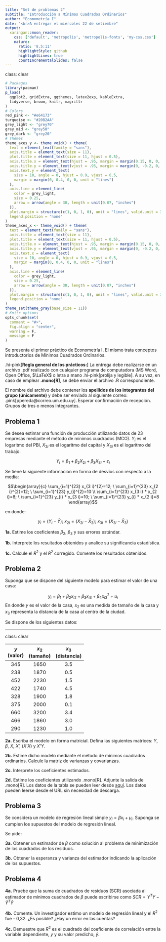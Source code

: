 ```yaml
---
title: "Set de problemas 2"
subtitle: "Introducción a Mínimos Cuadrados Ordinarios"
author: "Econometría I"
date: "<br>A entregar el miércoles 22 de setiembre"
output:
  xaringan::moon_reader:
    css: ['default', 'metropolis', 'metropolis-fonts', 'my-css.css']
    nature:
      ratio: '8.5:11'
      highlightStyle: github
      highlightLines: true
      countIncrementalSlides: false
---
```

class: clear

```R
# Packages
library(pacman)
p_load(
  ggplot2, gridExtra, ggthemes, latex2exp, kableExtra,
  tidyverse, broom, knitr, magrittr
)
# Colors
red_pink <- "#e64173"
turquoise <- "#20B2AA"
grey_light <- "grey70"
grey_mid <- "grey50"
grey_dark <- "grey20"
# Themes
theme_axes_y <- theme_void() + theme(
  text = element_text(family = "sans"),
  axis.title = element_text(size = 11),
  plot.title = element_text(size = 11, hjust = 0.5),
  axis.title.x = element_text(hjust = .95, margin = margin(0.15, 0, 0, 0, unit = "lines")),
  axis.title.y = element_text(vjust = .95, margin = margin(0, -0.2, 0, 0, unit = "lines")),
  axis.text.y = element_text(
    size = 10, angle = 0, hjust = 0.9, vjust = 0.5,
    margin = margin(0, 0.4, 0, 0, unit = "lines")
  ),
  axis.line = element_line(
    color = grey_light,
    size = 0.25,
    arrow = arrow(angle = 30, length = unit(0.07, "inches")
  )),
  plot.margin = structure(c(1, 0, 1, 0), unit = "lines", valid.unit = 3L, class = "unit"),
  legend.position = "none"
)
theme_axes_x <- theme_void() + theme(
  text = element_text(family = "sans"),
  axis.title = element_text(size = 11),
  plot.title = element_text(size = 11, hjust = 0.5),
  axis.title.x = element_text(hjust = .95, margin = margin(0.15, 0, 0, 0, unit = "lines")),
  axis.title.y = element_text(vjust = .95, margin = margin(0, -0.2, 0, 0, unit = "lines")),
  axis.text.x = element_text(
    size = 10, angle = 0, hjust = 0.9, vjust = 0.5,
    margin = margin(0, 0.4, 0, 0, unit = "lines")
  ),
  axis.line = element_line(
    color = grey_light,
    size = 0.25,
    arrow = arrow(angle = 30, length = unit(0.07, "inches")
  )),
  plot.margin = structure(c(1, 0, 1, 0), unit = "lines", valid.unit = 3L, class = "unit"),
  legend.position = "none"
)
theme_set(theme_gray(base_size = 11))
# Knitr options
opts_chunk$set(
  comment = "#>",
  fig.align = "center",
  warning = F,
  message = F
)
```

Se presenta el primer práctico de Econometría I. El mismo trata conceptos introductorios de Mínimos Cuadrados Ordinarios.

.hi-pink[**Regla general de los prácticos:**] La entrega debe realizarse en un archivo .pdf realizado con cualquier programa de computadora (MS Word, Open Office, $\LaTeX$ o letra a mano .hi-pink[prolija y legible]. A su vez, en caso de emplear __.mono[R]__, se debe enviar el archivo .R correspondiente.

El nombre del archivo debe contener los **apellidos de los integrantes del grupo (únicamente)** y debe ser enviado al siguiente correo: .pink[ppereda@correo.um.edu.uy]. Esperar confirmación de recepción. Grupos de tres o menos integrantes.

## Problema 1

Se desea estimar una función de producción utilizando datos de 23 empresas mediante el método de mínimos cuadrados (MCO).  $Y_i$ es el logaritmo del PBI, $X_{2i}$ es el logaritmo del capital y $X_{3i}$ es el logaritmo del trabajo.

$$Y_{i}=\beta_{1}+\beta_{2} X_{2 i}+\beta_{3} X_{3 i}+\varepsilon_{i}$$

Se tiene la siguiente información en forma de desvíos con respecto a la media:

$$\begin{array}{c}
\sum_{i=1}^{23} x_{3 i}^{2}=12; \ \sum_{i=1}^{23} x_{2 i}^{2}=12; \ \sum_{i=1}^{23} y_{i}^{2}=10 \\
\sum_{i=1}^{23} x_{3 i} * x_{2 i}=8; \ \sum_{i=1}^{23} y_{i} * x_{3 i}=10; \ \sum_{i=1}^{23} y_{i} * x_{2 i}=8
\end{array}$$

en donde:

$$y_{i}=\left(Y_{i}-\bar{Y}\right) ; \ x_{2 i}=\left(X_{2 i}-\bar{X}_{2}\right); \ x_{3 i}=\left(X_{3 i}-\bar{X}_{3}\right)$$

**1a.** Estime los coeficientes $\beta_2$, $\beta_3$ y sus errores estándar.

**1b.** Interprete los resultados obtenidos y analice su significancia estadística.

**1c.** Calcule el $R^2$ y el $R^2$ corregido. Comente los resultados obtenidos.


## Problema 2

Suponga que se dispone del siguiente modelo para estimar el valor de una casa:

$$y_{i}=\beta_{1}+\beta_{2} x_{i 2}+\beta_{3} x_{i 3}+\beta_{4} x_{i 3}^{2}+u_{i}$$
En donde $y$ es el valor de la casa, $x_2$ es una medida de tamaño de la casa y $x_3$ representa la distancia de la casa al centro de la ciudad.

Se dispone de los siguientes datos:

---
class: clear


| $y$ <br>(valor) | $x_2$ <br>(tamaño) | $x_3$<br>(distancia) |
|:------------:|:---------------:|:------------------:|
|      345     |       1650      |         3.5        |
|      238     |       1870      |         0.5        |
|      452     |       2230      |         1.5        |
|      422     |       1740      |         4.5        |
|      328     |       1900      |         1.8        |
|      375     |       2000      |         0.1        |
|      660     |       3200      |         3.4        |
|      466     |       1860      |         3.0        |
|      290     |       1230      |         1.0        |

**2a.** Escriba el modelo en forma matricial. Defina las siguientes matrices: $Y$, $\beta$, $X$, $X’$, $(X’X)$ y $X’Y$. 

**2b.** Estime dicho modelo mediante el método de mínimos cuadrados ordinarios. Calcule la matriz de varianzas y covarianzas.

**2c.** Interprete los coeficientes estimados.   

**2d.** Estime los coeficientes utilizando .mono[R]. Adjunte la salida de .mono[R]. Los datos de la tabla se pueden leer desde [aquí](https://raw.githubusercontent.com/paulapereda/econometrics_I_21/master/Pr%C3%A1cticos/Pr%C3%A1ctico%202/valor_casa.csv). Los datos pueden leerse desde el URL sin necesidad de descarga.

## Problema 3

Se considera un modelo de regresión lineal simple $y_i = \beta x_i + \mu_i$. Suponga se cumplen los supuestos del modelo de regresión lineal.

Se pide:

**3a.** Obtener un estimador de $\beta$ como solución al problema de minimización de los cuadrados de los residuos. 

**3b.** Obtener la esperanza y varianza del estimador indicando la aplicación de los supuestos.


## Problema 4

**4a.** Pruebe que la suma de cuadrados de residuos (SCR) asociada al estimador de mínimos cuadrados de $\beta$ puede escribirse como $SCR=Y^{T} Y-\hat{Y}^{T} \hat{Y}$

**4b.** Comente. Un investigador estimo un modelo de regresión lineal y el $R^2$ fue - 0,32. ¿Es posible? ¿Hay un error en las cuentas?

**4c.** Demuestre que $R^2$ es el cuadrado del coeficiente de correlación entre la variable dependiente, $y$ y su valor predicho, $\hat y$.  


